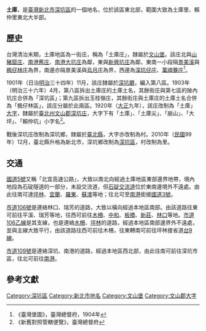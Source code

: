 {{noteTA
|1 = zh-cn:庄; zh-hk:庄; zh-tw:庄;
}}
'''土庫'''，是[[臺灣|臺灣]][[新北市|新北市]][[深坑區|深坑區]]的一個地名，位於該區東北部，範圍大致為土庫里、賴仲里東北大半部。

==歷史==
台灣清治末期，土庫地區為一街庄，稱為「土庫庄」，隸屬於[[文山堡|文山堡]]。該庄北與[[山豬窟庄|山豬窟庄]]、[[南港舊庄|南港舊庄]]、[[南港大坑庄|南港大坑庄]]為鄰，東與[[新興坑庄|新興坑庄]]為鄰，東南一小段隔[[景美溪|景美溪]]與[[楓仔林庄|楓仔林庄]]為界，南邊亦隔景美溪與[[烏月庄|烏月庄]]為界，西邊為[[深坑子_(新北市)|深坑仔庄]]、[[萬順藔庄|萬順藔庄]]<ref>《臺灣堡圖》，臺灣總督府，1904年</ref>。

1901年（日治[[明治|明治]]三十四年）11月，該庄隸屬於[[深坑廳|深坑廳]]，編入第八區。1903年（明治三十六年）4月，第八區拆出土庫庄的土庫土名，其餘街庄與第七區的陂內坑庄合併為「深坑區」；第九區拆出玉桂嶺庄，其餘街庄與土庫庄的土庫土名合併為「楓仔林區」，該庄分屬於此兩區。1920年（[[大正|大正]]九年），該庄改制為「土庫」[[大字|大字]]，隸屬於[[臺北州|臺北州]][[文山郡|文山郡]][[深坑庄|深坑庄]]，大字下有「土庫」、「土庫尖」、「崩山」、「大坪」、「賴仲坑」小字名<ref>《新舊對照管轄便覽》，臺灣總督府</ref>。

戰後深坑庄改制為深坑鄉，隸屬於[[臺北縣|臺北縣]]，大字亦改制為村。2010年（[[中華民國|民國]]99年）12月，臺北縣升格為新北市，深坑鄉改制為[[深坑區|深坑區]]，村改制為里。

==交通==
[[蔣渭水高速公路|國道5號]]又稱「北宜高速公路」，大致以南北向經過土庫地區東部邊界地帶，境內地段為石碇隧道的一部分，未設交流道，但[[石碇交流道|石碇交流道]]位於東南邊境外不遠處。由此往南可達[[坪林區|坪林]]、[[宜蘭縣|宜蘭]]、[[羅東鎮_(台灣)|羅東]]、[[蘇澳鎮_(台灣)|蘇澳]]等地；往北可至[[南港|南港]]銜接[[福爾摩沙高速公路|國道3號]]。

[[市道106號|市道106號]]是連絡林口、瑞芳的道路，大致以橫向經過本地區南部。由該道路往東可前往平溪、瑞芳等地，往西可前往[[木柵|木柵]]、[[中和區|中和]]、[[板橋區_(新北市)|板橋]]、[[新莊區|新莊]]、[[林口區|林口]]等地。[[市道106乙線|市道106乙線]]是其支線，也是連絡[[木柵|木柵]]、[[坪林區|坪林]]的道路，經過本地區南部邊界外不遠處，並與主線大致平行，由該道路往西可前往木柵，往東轉南可前往坪林接省道[[台9線|台9線]]。

[[市道109號|市道109號]]是連絡深坑、南港的道路，經過本地區西北部，由此往南可前往深坑市區，往北可前往[[南港|南港]]。

==參考文獻==
{{reflist}}

{{文山郡}}

[[Category:深坑區|Category:深坑區]]
[[Category:新北市地名|Category:新北市地名]]
[[Category:文山堡|Category:文山堡]]
[[Category:文山郡大字|Category:文山郡大字]]